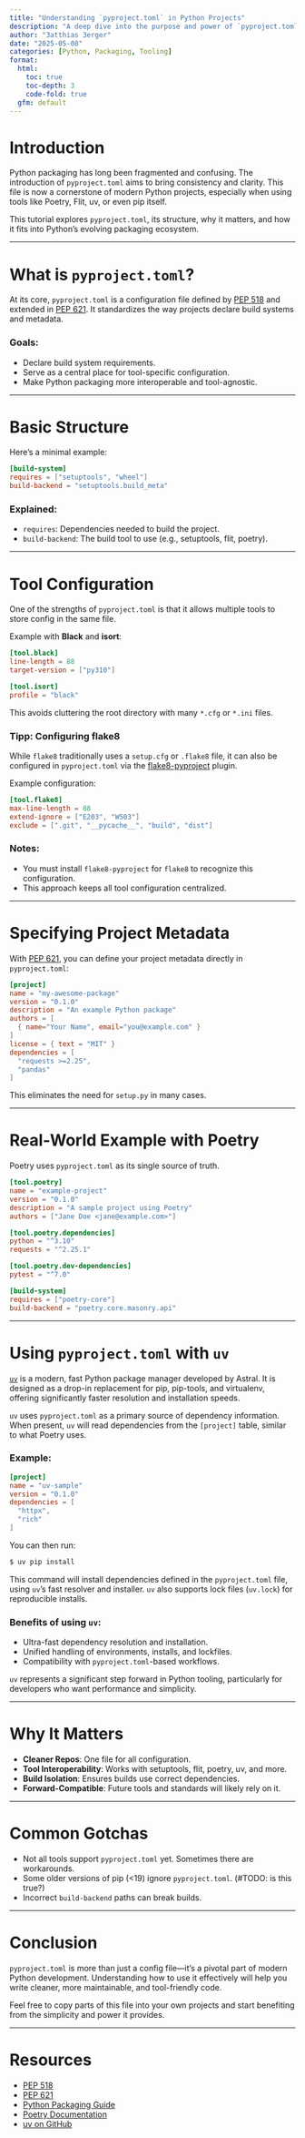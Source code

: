 ```yaml
---
title: "Understanding `pyproject.toml` in Python Projects"
description: "A deep dive into the purpose and power of `pyproject.toml` for modern Python tooling."
author: "3atthias 3erger"
date: "2025-05-08"
categories: [Python, Packaging, Tooling]
format:
  html:
    toc: true
    toc-depth: 3
    code-fold: true
  gfm: default
---
```


# Introduction

Python packaging has long been fragmented and confusing. The introduction of `pyproject.toml` aims to bring consistency and clarity. This file is now a cornerstone of modern Python projects, especially when using tools like Poetry, Flit, uv, or even pip itself.

This tutorial explores `pyproject.toml`, its structure, why it matters, and how it fits into Python's evolving packaging ecosystem.

---

# What is `pyproject.toml`?

At its core, `pyproject.toml` is a configuration file defined by [PEP 518](https://peps.python.org/pep-0518/) and extended in [PEP 621](https://peps.python.org/pep-0621/). It standardizes the way projects declare build systems and metadata.

### Goals:
- Declare build system requirements.
- Serve as a central place for tool-specific configuration.
- Make Python packaging more interoperable and tool-agnostic.

---

# Basic Structure

Here's a minimal example:

```toml
[build-system]
requires = ["setuptools", "wheel"]
build-backend = "setuptools.build_meta"
```

### Explained:
- `requires`: Dependencies needed to build the project.
- `build-backend`: The build tool to use (e.g., setuptools, flit, poetry).

---

# Tool Configuration

One of the strengths of `pyproject.toml` is that it allows multiple tools to store config in the same file.

Example with **Black** and **isort**:

```toml
[tool.black]
line-length = 88
target-version = ["py310"]

[tool.isort]
profile = "black"
```

This avoids cluttering the root directory with many `*.cfg` or `*.ini` files.

### Tipp: Configuring flake8

While `flake8` traditionally uses a `setup.cfg` or `.flake8` file, it can also be configured in `pyproject.toml` via the [flake8-pyproject](https://github.com/john-hen/Flake8-pyproject) plugin.

Example configuration:

```toml
[tool.flake8]
max-line-length = 88
extend-ignore = ["E203", "W503"]
exclude = [".git", "__pycache__", "build", "dist"]
```

### Notes:
- You must install `flake8-pyproject` for `flake8` to recognize this configuration.
- This approach keeps all tool configuration centralized.

---

# Specifying Project Metadata

With [PEP 621](https://peps.python.org/pep-0621/), you can define your project metadata directly in `pyproject.toml`:

```toml
[project]
name = "my-awesome-package"
version = "0.1.0"
description = "An example Python package"
authors = [
  { name="Your Name", email="you@example.com" }
]
license = { text = "MIT" }
dependencies = [
  "requests >=2.25",
  "pandas"
]
```

This eliminates the need for `setup.py` in many cases.

---

# Real-World Example with Poetry

Poetry uses `pyproject.toml` as its single source of truth.

```toml
[tool.poetry]
name = "example-project"
version = "0.1.0"
description = "A sample project using Poetry"
authors = ["Jane Doe <jane@example.com>"]

[tool.poetry.dependencies]
python = "^3.10"
requests = "^2.25.1"

[tool.poetry.dev-dependencies]
pytest = "^7.0"

[build-system]
requires = ["poetry-core"]
build-backend = "poetry.core.masonry.api"
```

---

# Using `pyproject.toml` with `uv`

[`uv`](https://github.com/astral-sh/uv) is a modern, fast Python package manager developed by Astral. It is designed as a drop-in replacement for pip, pip-tools, and virtualenv, offering significantly faster resolution and installation speeds.

`uv` uses `pyproject.toml` as a primary source of dependency information. When present, `uv` will read dependencies from the `[project]` table, similar to what Poetry uses.

### Example:

```toml
[project]
name = "uv-sample"
version = "0.1.0"
dependencies = [
  "httpx",
  "rich"
]
```

You can then run:

```bash
$ uv pip install
```

This command will install dependencies defined in the `pyproject.toml` file, using `uv`'s fast resolver and installer. `uv` also supports lock files (`uv.lock`) for reproducible installs.

### Benefits of using `uv`:
- Ultra-fast dependency resolution and installation.
- Unified handling of environments, installs, and lockfiles.
- Compatibility with `pyproject.toml`-based workflows.

`uv` represents a significant step forward in Python tooling, particularly for developers who want performance and simplicity.

---

# Why It Matters

- **Cleaner Repos**: One file for all configuration.
- **Tool Interoperability**: Works with setuptools, flit, poetry, uv, and more.
- **Build Isolation**: Ensures builds use correct dependencies.
- **Forward-Compatible**: Future tools and standards will likely rely on it.

---

# Common Gotchas

- Not all tools support `pyproject.toml` yet. Sometimes there are workarounds.
- Some older versions of pip (<19) ignore `pyproject.toml`. (#TODO: is this true?)
- Incorrect `build-backend` paths can break builds.

---

# Conclusion

`pyproject.toml` is more than just a config file—it's a pivotal part of modern Python development. Understanding how to use it effectively will help you write cleaner, more maintainable, and tool-friendly code.

Feel free to copy parts of this file into your own projects and start benefiting from the simplicity and power it provides.

---

# Resources
- [PEP 518](https://peps.python.org/pep-0518/)
- [PEP 621](https://peps.python.org/pep-0621/)
- [Python Packaging Guide](https://packaging.python.org/)
- [Poetry Documentation](https://python-poetry.org/docs/)
- [uv on GitHub](https://github.com/astral-sh/uv)
